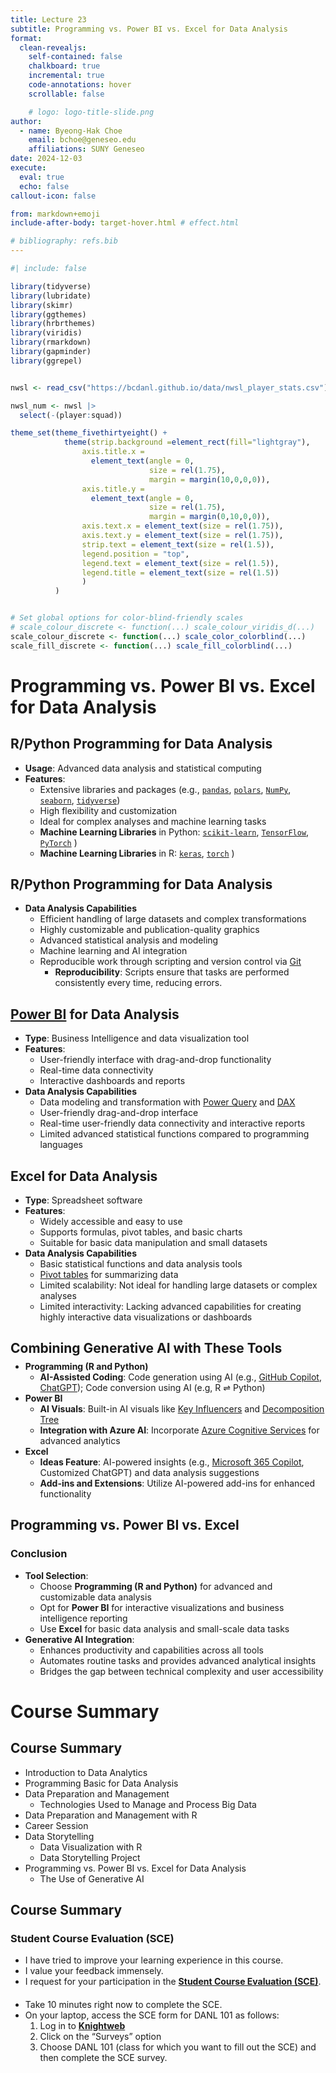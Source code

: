 ```yaml
---
title: Lecture 23
subtitle: Programming vs. Power BI vs. Excel for Data Analysis
format:
  clean-revealjs:
    self-contained: false
    chalkboard: true
    incremental: true
    code-annotations: hover
    scrollable: false

    # logo: logo-title-slide.png
author:
  - name: Byeong-Hak Choe
    email: bchoe@geneseo.edu
    affiliations: SUNY Geneseo
date: 2024-12-03
execute: 
  eval: true
  echo: false
callout-icon: false

from: markdown+emoji
include-after-body: target-hover.html # effect.html

# bibliography: refs.bib
---
```


```r
#| include: false

library(tidyverse)
library(lubridate)
library(skimr)
library(ggthemes)
library(hrbrthemes)
library(viridis)
library(rmarkdown)
library(gapminder)
library(ggrepel)


nwsl <- read_csv("https://bcdanl.github.io/data/nwsl_player_stats.csv")

nwsl_num <- nwsl |> 
  select(-(player:squad))

theme_set(theme_fivethirtyeight() +
            theme(strip.background =element_rect(fill="lightgray"),
                axis.title.x = 
                  element_text(angle = 0,
                               size = rel(1.75),
                               margin = margin(10,0,0,0)),
                axis.title.y = 
                  element_text(angle = 0,
                               size = rel(1.75),
                               margin = margin(0,10,0,0)),
                axis.text.x = element_text(size = rel(1.75)),
                axis.text.y = element_text(size = rel(1.75)),
                strip.text = element_text(size = rel(1.5)),
                legend.position = "top",
                legend.text = element_text(size = rel(1.5)),
                legend.title = element_text(size = rel(1.5))
                )
          )


# Set global options for color-blind-friendly scales
# scale_colour_discrete <- function(...) scale_colour_viridis_d(...)
scale_colour_discrete <- function(...) scale_color_colorblind(...)
scale_fill_discrete <- function(...) scale_fill_colorblind(...)
```



# Programming vs. Power BI vs. Excel for Data Analysis {background-color="#1c4982"}

## R/Python Programming for Data Analysis
- **Usage**: Advanced data analysis and statistical computing
- **Features**:
  - Extensive libraries and packages (e.g., [`pandas`](https://pandas.pydata.org), [`polars`](https://pola.rs), [`NumPy`](https://numpy.org), [`seaborn`](https://seaborn.pydata.org), [`tidyverse`](https://www.tidyverse.org))
  - High flexibility and customization
  - Ideal for complex analyses and machine learning tasks
  - **Machine Learning Libraries** in Python: [`scikit-learn`](https://scikit-learn.org/stable/), [`TensorFlow`](https://www.tensorflow.org/learn), [`PyTorch`](https://pytorch.org) )
  - **Machine Learning Libraries** in R: [`keras`](https://tensorflow.rstudio.com), [`torch`](https://torch.mlverse.org) )



## R/Python Programming for Data Analysis
- **Data Analysis Capabilities**
  - Efficient handling of large datasets and complex transformations
  - Highly customizable and publication-quality graphics
  - Advanced statistical analysis and modeling
  - Machine learning and AI integration
  - Reproducible work through scripting and version control via [Git](https://git-scm.com)
    - **Reproducibility**: Scripts ensure that tasks are performed consistently every time, reducing errors.

## [Power BI](https://www.microsoft.com/en-us/power-platform/products/power-bi) for Data Analysis
- **Type**: Business Intelligence and data visualization tool
- **Features**:
  - User-friendly interface with drag-and-drop functionality
  - Real-time data connectivity
  - Interactive dashboards and reports

- **Data Analysis Capabilities**
  - Data modeling and transformation with [Power Query](https://learn.microsoft.com/en-us/power-query/power-query-what-is-power-query) and [DAX](https://learn.microsoft.com/en-us/dax/dax-overview)
  - User-friendly drag-and-drop interface
  - Real-time user-friendly data connectivity and interactive reports
  - Limited advanced statistical functions compared to programming languages


## Excel for Data Analysis
- **Type**: Spreadsheet software
- **Features**:
  - Widely accessible and easy to use
  - Supports formulas, pivot tables, and basic charts
  - Suitable for basic data manipulation and small datasets
    
- **Data Analysis Capabilities**
  - Basic statistical functions and data analysis tools
  - [Pivot tables](https://support.microsoft.com/en-us/office/create-a-pivottable-to-analyze-worksheet-data-a9a84538-bfe9-40a9-a8e9-f99134456576) for summarizing data
  - Limited scalability: Not ideal for handling large datasets or complex analyses
  - Limited interactivity: Lacking advanced capabilities for creating highly interactive data visualizations or dashboards



## Combining Generative AI with These Tools
<div style="display:block; margin:-10px;"></div>

- **Programming (R and Python)**
  - **AI-Assisted Coding**: Code generation using AI (e.g., [GitHub Copilot](https://github.com/features/copilot), [ChatGPT](https://chatgpt.com)); Code conversion using AI (e.g, R $\rightleftharpoons$ Python)

- **Power BI**
  - **AI Visuals**: Built-in AI visuals like [Key Influencers](https://learn.microsoft.com/en-us/power-bi/visuals/power-bi-visualization-influencers?tabs=powerbi-desktop) and [Decomposition Tree](https://learn.microsoft.com/en-us/power-bi/visuals/power-bi-visualization-decomposition-tree)
  <!-- - **Natural Language Queries**: Use [Q&A feature](https://learn.microsoft.com/en-us/power-bi/consumer/end-user-q-and-a) to ask questions in natural language -->
  - **Integration with Azure AI**: Incorporate [Azure Cognitive Services](https://learn.microsoft.com/en-us/power-bi/connect-data/service-tutorial-use-cognitive-services) for advanced analytics

- **Excel**
  - **Ideas Feature**: AI-powered insights (e.g., [Microsoft 365 Copilot](https://www.microsoft.com/en-us/microsoft-365/copilot?ef_id=_k_Cj0KCQiAr7C6BhDRARIsAOUKifidjYAtT5WAHVZp4qCaglGwRAgDXwptQz5y9zQg5dnRmIWCV8VbEK0aAh38EALw_wcB_k_&OCID=AIDcmmr5fx1hcp_SEM__k_Cj0KCQiAr7C6BhDRARIsAOUKifidjYAtT5WAHVZp4qCaglGwRAgDXwptQz5y9zQg5dnRmIWCV8VbEK0aAh38EALw_wcB_k_&gad_source=1&gbraid=0AAAAADcJh_tpisi8oQUFQmh7j6g7jsbcn&gclid=Cj0KCQiAr7C6BhDRARIsAOUKifidjYAtT5WAHVZp4qCaglGwRAgDXwptQz5y9zQg5dnRmIWCV8VbEK0aAh38EALw_wcB), Customized ChatGPT) and data analysis suggestions
  - **Add-ins and Extensions**: Utilize AI-powered add-ins for enhanced functionality


## Programming vs. Power BI vs. Excel
### Conclusion

- **Tool Selection**:
  - Choose **Programming (R and Python)** for advanced and customizable data analysis
  - Opt for **Power BI** for interactive visualizations and business intelligence reporting
  - Use **Excel** for basic data analysis and small-scale data tasks

- **Generative AI Integration**:
  - Enhances productivity and capabilities across all tools
  - Automates routine tasks and provides advanced analytical insights
  - Bridges the gap between technical complexity and user accessibility
  

# Course Summary {background-color="#1c4982"}

## Course Summary
- Introduction to Data Analytics
- Programming Basic for Data Analysis
- Data Preparation and Management
  - Technologies Used to Manage and Process Big Data
- Data Preparation and Management with R
- Career Session
- Data Storytelling
  - Data Visualization with R
  - Data Storytelling Project
- Programming vs. Power BI vs. Excel for Data Analysis
  - The Use of Generative AI




## Course Summary
### Student Course Evaluation (SCE)

:::{.nonincremental}
- I have tried to improve your learning experience in this course.
- I value your feedback immensely.
- I request for your participation in the [**Student Course Evaluation (SCE)**](https://www.geneseo.edu/sce).

:::

<div style="display:block; margin:20px;"></div>

- Take 10 minutes right now to complete the SCE.
- On your laptop, access the SCE form for DANL 101 as follows:
  1. Log in to [**Knightweb**](https://my.geneseo.edu/dashboard)
  2. Click on the "Surveys" option
  3. Choose DANL 101 (class for which you want to fill out the SCE) and then complete the SCE survey.
